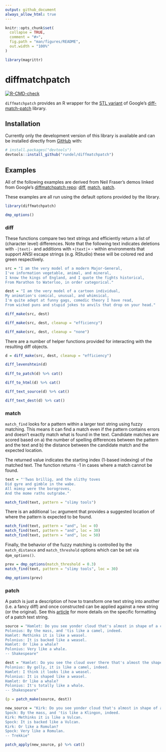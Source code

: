 ```yaml
---
output: github_document
always_allow_html: true
---
```


<!-- README.md is generated from README.Rmd. Please edit that file -->

```r
knitr::opts_chunk$set(
  collapse = TRUE,
  comment = "#>",
  fig.path = "man/figures/README",
  out.width = "100%"
)

library(magrittr)
```

# diffmatchpatch

<!-- badges: start -->
[![R-CMD-check](https://github.com/rundel/diffmatchpatch/actions/workflows/check-standard.yaml/badge.svg)](https://github.com/rundel/diffmatchpatch/actions/workflows/check-standard.yaml)
<!-- badges: end -->

`diffmatchpatch` provides an R wrapper for the [STL variant](https://github.com/leutloff/diff-match-patch-cpp-stl) of Google's [diff-match-patch](https://github.com/google/diff-match-patch/) library.


## Installation

<!--
You can install the released version of diffmatchpatch from [CRAN](https://CRAN.R-project.org) with:

``` r
install.packages("diffmatchpatch")
```
-->

Currently only the development version of this library is available and can be installed directly from [GitHub](https://github.com/) with:

```r
# install.packages("devtools")
devtools::install_github("rundel/diffmatchpatch")
```

## Examples

All of the following examples are derived from Neil Fraser's demos linked from Google's [diffmatchpatch repo](https://github.com/google/diff-match-patch): [diff](https://neil.fraser.name/software/diff_match_patch/demos/diff.html), [match](https://neil.fraser.name/software/diff_match_patch/demos/match.html), [patch](https://neil.fraser.name/software/diff_match_patch/demos/patch.html).

These examples are all run using the default options provided by the library.

```r
library(diffmatchpatch)

dmp_options()
```

### diff

These functions compare two text strings and efficiently return a list of (character level) differences. Note that the following text indicates deletions with `-|text|-` and additions with `+|text|+` - within environments that support ANSI escape strings (e.g. RStudio) these will be colored red and green respectively.

```r
src = "I am the very model of a modern Major-General,
I've information vegetable, animal, and mineral,
I know the kings of England, and I quote the fights historical,
From Marathon to Waterloo, in order categorical."

dest = "I am the very model of a cartoon individual,
My animation's comical, unusual, and whimsical,
I'm quite adept at funny gags, comedic theory I have read,
From wicked puns and stupid jokes to anvils that drop on your head."

diff_make(src, dest)
```

```r
diff_make(src, dest, cleanup = "efficiency")
```

```r
diff_make(src, dest, cleanup = "none")
```

There are a number of helper functions provided for interacting with the resulting diff objects.

```r
d = diff_make(src, dest, cleanup = "efficiency")

diff_levenshtein(d)
 
diff_to_patch(d) %>% cat()

diff_to_html(d) %>% cat()

diff_text_source(d) %>% cat()

diff_text_dest(d) %>% cat()
```

### match

`match_find` looks for a pattern within a larger text string using fuzzy matching. This means it can find a match even if the pattern contains errors and doesn't exactly match what is found in the text. Candidate matches are scored based on a) the number of spelling differences between the pattern and the text and b) the distance between the candidate match and the expected location.

The returned value indicates the starting index (1-based indexing) of the matched text. The function returns -1 in cases where a match cannot be found.

```r
text = "'Twas brillig, and the slithy toves
Did gyre and gimble in the wabe.
All mimsy were the borogroves,
And the mome raths outgrabe."

match_find(text, pattern = "slimy tools")
```


There is an additional `loc` argument that provides a suggested location of where the pattern is expected to be found.

```r
match_find(text, pattern = "and", loc = 0)
match_find(text, pattern = "and", loc = 30)
match_find(text, pattern = "and", loc = 50)
```

Finally, the behavior of the fuzzy matching is controlled by the `match_distance` and `match_threshold` options which can be set via `dpm_options()`.

```r
prev = dmp_options(match_threshold = 0.3)
match_find(text, pattern = "slimy tools", loc = 30)

dmp_options(prev)
```


### patch

A patch is just a description of how to transform one text string into another (i.e. a fancy diff) and once constructed can be applied against a new string (or the original). See this [ article](https://en.wikipedia.org/wiki/Diff#Unified_format) for more details on the specific formatting of a patch text string.

```r
source = "Hamlet: Do you see yonder cloud that's almost in shape of a camel?
Polonius: By the mass, and 'tis like a camel, indeed.
Hamlet: Methinks it is like a weasel.
Polonius: It is backed like a weasel.
Hamlet: Or like a whale?
Polonius: Very like a whale.
-- Shakespeare"

dest = "Hamlet: Do you see the cloud over there that's almost the shape of a camel?
Polonius: By golly, it is like a camel, indeed.
Hamlet: I think it looks like a weasel.
Polonius: It is shaped like a weasel.
Hamlet: Or like a whale?
Polonius: It's totally like a whale.
-- Shakespeare"

(p = patch_make(source, dest))
```

```r
new_source = "Kirk: Do you see yonder cloud that's almost in shape of a Klingon?
Spock: By the mass, and 'tis like a Klingon, indeed.
Kirk: Methinks it is like a Vulcan.
Spock: It is backed like a Vulcan.
Kirk: Or like a Romulan?
Spock: Very like a Romulan.
-- Trekkie"

patch_apply(new_source, p) %>% cat()
```